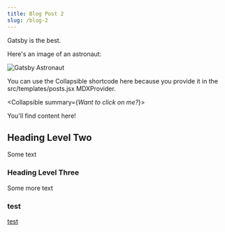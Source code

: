 ```yaml
---
title: Blog Post 2
slug: /blog-2
---
```


Gatsby is the best.

Here's an image of an astronaut:

![Gatsby Astronaut](./gatsby-astronaut.png)

You can use the Collapsible shortcode here because you provide it in the src/templates/posts.jsx MDXProvider.

<Collapsible summary={<em>Want to click on me?</em>}>

You'll find content here!

</Collapsible>

## Heading Level Two

Some text

### Heading Level Three

Some more text

### test

[test](/blog-1/)